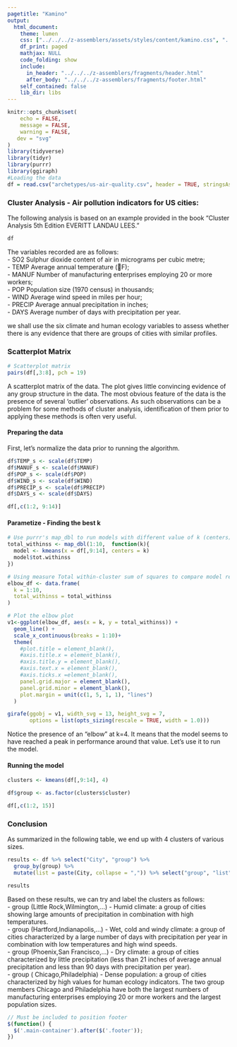 ```yaml
---
pagetitle: "Kamino"
output: 
  html_document:
    theme: lumen
    css: ["../../../z-assemblers/assets/styles/content/kamino.css", "../../../z-assemblers/assets/icons/line-awesome/css/line-awesome.css"]
    df_print: paged
    mathjax: NULL
    code_folding: show
    include:
      in_header: "../../../z-assemblers/fragments/header.html"
      after_body: "../../../z-assemblers/fragments/footer.html"
    self_contained: false
    lib_dir: libs
---
```


```r
knitr::opts_chunk$set(
    echo = FALSE,
    message = FALSE,
    warning = FALSE,
   dev = "svg"
)
library(tidyverse)
library(tidyr)
library(purrr)
library(ggiraph)
#Loading the data
df = read.csv("archetypes/us-air-quality.csv", header = TRUE, stringsAsFactors = TRUE)

```


### Cluster Analysis - Air pollution indicators for US cities:
The following analysis is based on an example provided in the book "Cluster Analysis 5th Edition EVERITT LANDAU LEES."


```r

df

```

The variables recorded are as follows:<br>
- SO2 Sulphur dioxide content of air in micrograms per cubic metre;<br>
- TEMP Average annual temperature (F);<br>
- MANUF Number of manufacturing enterprises employing 20 or more workers;<br>
- POP Population size (1970 census) in thousands;<br>
- WIND Average wind speed in miles per hour;<br>
- PRECIP Average annual precipitation in inches;<br>
- DAYS Average number of days with precipitation per year.<br>

we shall use the six climate and human ecology variables to assess whether there is any evidence that there are groups of cities with similar profiles.


### Scatterplot Matrix

```r

# Scatterplot matrix
pairs(df[,3:8], pch = 19)

```

A scatterplot matrix of the data. The plot gives little convincing evidence of any group structure in the data. The most obvious feature of the data is the presence of several ‘outlier’ observations. As such observations can be a problem for some methods of cluster analysis, identification of them prior to applying these methods is often very useful.

#### Preparing the data 
First, let's normalize the data prior to running the algorithm.

```r
df$TEMP_s <- scale(df$TEMP)
df$MANUF_s <- scale(df$MANUF)
df$POP_s <- scale(df$POP)
df$WIND_s <- scale(df$WIND)
df$PRECIP_s <- scale(df$PRECIP)
df$DAYS_s <- scale(df$DAYS)

df[,c(1:2, 9:14)]
```

#### Parametize - Finding the best k

```r
# Use purrr's map_dbl to run models with different value of k (centers)
total_withinss <- map_dbl(1:10,  function(k){
  model <- kmeans(x = df[,9:14], centers = k)
  model$tot.withinss
})

# Using measure Total within-cluster sum of squares to compare model results
elbow_df <- data.frame(
  k = 1:10,
  total_withinss = total_withinss
)

# Plot the elbow plot
v1<-ggplot(elbow_df, aes(x = k, y = total_withinss)) +
  geom_line() +
  scale_x_continuous(breaks = 1:10)+
  theme(
    #plot.title = element_blank(),
    #axis.title.x = element_blank(),
    #axis.title.y = element_blank(),
    #axis.text.x = element_blank(),
    #axis.ticks.x =element_blank(),
    panel.grid.major = element_blank(),
    panel.grid.minor = element_blank(),
    plot.margin = unit(c(1, 5, 1, 1), "lines")
  ) 

girafe(ggobj = v1, width_svg = 13, height_svg = 7,
       options = list(opts_sizing(rescale = TRUE, width = 1.0)))
```

Notice the presence of an "elbow" at k=4. It means that the model seems to have reached a peak in performance around that value. Let's use it to run the model.

#### Running the model


```r
clusters <- kmeans(df[,9:14], 4)

df$group <- as.factor(clusters$cluster)

df[,c(1:2, 15)]
```

### Conclusion

As summarized in the following table, we end up with 4 clusters of various sizes.

```r
results <- df %>% select("City", "group") %>%
  group_by(group) %>% 
  mutate(list = paste(City, collapse = ",")) %>% select("group", "list") %>% distinct() %>% arrange(group)

results
```

Based on these results, we can try and label the clusters as follows:<br>
- group (Little Rock,Wilmington,...) - Humid climate: a group of cities showing large amounts of precipitation in combination with high temperatures.<br>
- group (Hartford,Indianapolis,...) - Wet, cold and windy climate: a group of cities characterized by a large number of days with precipitation per year in combination with low temperatures and high wind speeds.<br>
- group (Phoenix,San Francisco,...) - Dry climate: a group of cities characterized by little precipitation (less than 21 inches of average annual precipitation and less than 90 days with precipitation per year).<br>
- group (	Chicago,Philadelphia) - Dense population: a group of cities characterized by high values for human ecology indicators. The two group members Chicago and Philadelphia have both the largest numbers of manufacturing enterprises employing 20 or more workers and the largest population sizes.<br>


```js

// Must be included to position footer
$(function() {
  $('.main-container').after($('.footer'));
})

```
